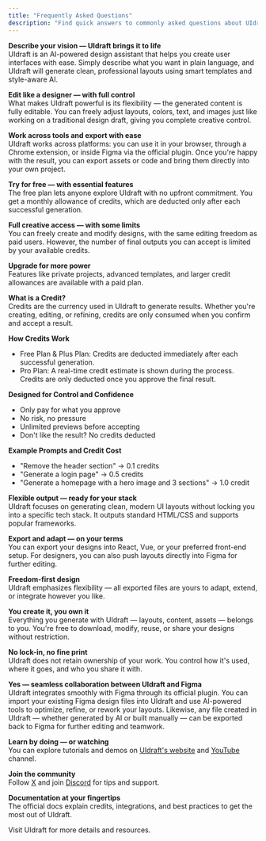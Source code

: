 ```yaml
---
title: "Frequently Asked Questions"
description: "Find quick answers to commonly asked questions about UIdraft. Have a question not listed?"
---
```


<AccordionGroup>
  <Accordion title="What is UIdraft and how does it work?">
    <p><strong>Describe your vision — UIdraft brings it to life</strong><br />
    UIdraft is an AI-powered design assistant that helps you create user interfaces with ease. Simply describe what you want in plain language, and UIdraft will generate clean, professional layouts using smart templates and style-aware AI.</p>
    <p><strong>Edit like a designer — with full control</strong><br />
    What makes UIdraft powerful is its flexibility — the generated content is fully editable. You can freely adjust layouts, colors, text, and images just like working on a traditional design draft, giving you complete creative control.</p>
    <p><strong>Work across tools and export with ease</strong><br />
    UIdraft works across platforms: you can use it in your browser, through a Chrome extension, or inside Figma via the official plugin. Once you're happy with the result, you can export assets or code and bring them directly into your own project.</p>
  </Accordion>
  <Accordion title="What does the free plan include?">
    <p><strong>Try for free — with essential features</strong><br />
    The free plan lets anyone explore UIdraft with no upfront commitment. You get a monthly allowance of credits, which are deducted only after each successful generation.</p>
    <p><strong>Full creative access — with some limits</strong><br />
    You can freely create and modify designs, with the same editing freedom as paid users. However, the number of final outputs you can accept is limited by your available credits.</p>
    <p><strong>Upgrade for more power</strong><br />
    Features like private projects, advanced templates, and larger credit allowances are available with a paid plan.</p>
  </Accordion>
  <Accordion title="What is a credit and how is it consumed?" id="credit-faq">
    <p><strong>What is a Credit?</strong><br />
    Credits are the currency used in UIdraft to generate results. Whether you're creating, editing, or refining, credits are only consumed when you confirm and accept a result.</p>
    <p><strong>How Credits Work</strong></p>
    <ul>
      <li>Free Plan & Plus Plan: Credits are deducted immediately after each successful generation.</li>
      <li>Pro Plan: A real-time credit estimate is shown during the process. Credits are only deducted once you approve the final result.</li>
    </ul>
    <p><strong>Designed for Control and Confidence</strong></p>
    <ul>
      <li>Only pay for what you approve</li>
      <li>No risk, no pressure</li>
      <li>Unlimited previews before accepting</li>
      <li>Don't like the result? No credits deducted</li>
    </ul>
    <p><strong>Example Prompts and Credit Cost</strong></p>
    <ul>
      <li>"Remove the header section" → 0.1 credits</li>
      <li>"Generate a login page" → 0.5 credits</li>
      <li>"Generate a homepage with a hero image and 3 sections" → 1.0 credit</li>
    </ul>
  </Accordion>
  <Accordion title="Does UIdraft support specific technologies or frameworks?">
    <p><strong>Flexible output — ready for your stack</strong><br />
    UIdraft focuses on generating clean, modern UI layouts without locking you into a specific tech stack. It outputs standard HTML/CSS and supports popular frameworks.</p>
    <p><strong>Export and adapt — on your terms</strong><br />
    You can export your designs into React, Vue, or your preferred front-end setup. For designers, you can also push layouts directly into Figma for further editing.</p>
    <p><strong>Freedom-first design</strong><br />
    UIdraft emphasizes flexibility — all exported files are yours to adapt, extend, or integrate however you like.</p>
  </Accordion>
  <Accordion title="Who owns the designs I create?">
    <p><strong>You create it, you own it</strong><br />
    Everything you generate with UIdraft — layouts, content, assets — belongs to you. You're free to download, modify, reuse, or share your designs without restriction.</p>
    <p><strong>No lock-in, no fine print</strong><br />
    UIdraft does not retain ownership of your work. You control how it's used, where it goes, and who you share it with.</p>
  </Accordion>
  <Accordion title="Does UIdraft integrate with Figma?">
    <p><strong>Yes — seamless collaboration between UIdraft and Figma</strong><br />
    UIdraft integrates smoothly with Figma through its official plugin. You can import your existing Figma design files into UIdraft and use AI-powered tools to optimize, refine, or rework your layouts. Likewise, any file created in UIdraft — whether generated by AI or built manually — can be exported back to Figma for further editing and teamwork.</p>
  </Accordion>
  <Accordion title="Where can I find out more?">
    <p><strong>Learn by doing — or watching</strong><br />
    You can explore tutorials and demos on <a href="https://uidraft.ai" target="_blank" rel="noreferrer" class="link">UIdraft's website</a> and <a href="https://www.youtube.com/@uxarts-ai" target="_blank" rel="noreferrer" class="link">YouTube</a> channel.</p>
    <p><strong>Join the community</strong><br />
    Follow <a href="https://x.com/uxarts_ai" target="_blank" rel="noreferrer" class="link">X</a> and join <a href="https://discord.gg/qEyduq3cCH" target="_blank" rel="noreferrer" class="link">Discord</a> for tips and support.</p>
    <p><strong>Documentation at your fingertips</strong><br />
    The official docs explain credits, integrations, and best practices to get the most out of UIdraft.</p>
  </Accordion>
</AccordionGroup>

<Card title="UIdraft Website" icon="globe" href="https://uidraft.ai/" horizontal>
  Visit UIdraft for more details and resources.
</Card>
